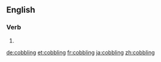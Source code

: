 ==English==

===Verb===
{{head|en}}

# {{present participle of|cobble}}

[[de:cobbling]]
[[et:cobbling]]
[[fr:cobbling]]
[[ja:cobbling]]
[[zh:cobbling]]